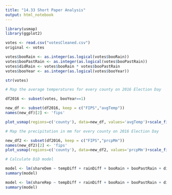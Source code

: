 ```yaml
---
title: "14.33 Short Paper Analysis"
output: html_notebook
---
```



```r
library(usmap)
library(ggplot2)
```

```r
votes <- read.csv("votesCleaned.csv")
original <- votes

votes$booRain <- as.integer(as.logical(votes$booRain))
votes$booPastRain <- as.integer(as.logical(votes$booPastRain))
votes$didRain <- votes$booRain * votes$booPastRain
votes$booYear <- as.integer(as.logical(votes$booYear))

str(votes)
```


```r
# Map the average temperatures for every county on 2016 Election Day

df2016 <- subset(votes, booYear==1)

new_df <- subset(df2016, keep = c("FIPS","avgTemp"))
names(new_df)[2] <- 'fips'

plot_usmap(regions=c('county'), data=new_df, values='avgTemp')+scale_fill_continuous(low = "blue", high = "red", name = "Avg Temperature (C)", label = scales::comma)+labs(title="Avg Temperature by US County")

```


```r
# Map the precipitation in mm for every county on 2016 Election Day

new_df2 <- subset(df2016, keep = c("FIPS","prcpMm"))
names(new_df2)[2] <- 'fips'
plot_usmap(regions=c('county'), data=new_df2, values='prcpMm')+scale_fill_continuous(type = "viridis", direction=-1, name = "Avg Rainfall (mm)")+labs(title="Rainfall by US County")
```


```r
# Calculate DiD model

model <- lm(shareDem ~ tempDiff + rainDiff + booRain + booPastRain + didRain, data=votes)
summary(model)

model <- lm(shareRep ~ tempDiff + rainDiff + booRain + booPastRain + didRain, data=votes)
summary(model)
```

